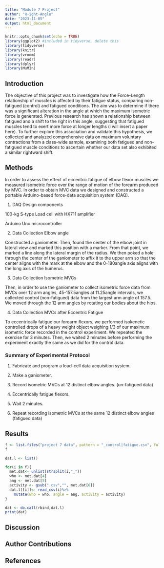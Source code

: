 ```yaml
---
title: "Module 7 Project"
author: "R-ight-Angle"
date: "2023-11-05"
output: html_document
---
```


```r
knitr::opts_chunk$set(echo = TRUE)
library(ggplot2) #included in tidyverse, delete this
library(tidyverse)
library(knitr)
library(vroom)
library(readr)
library(dplyr)
library(MuMIn)
```

## Introduction 

The objective of this project was to investigate how the Force-Length relationship of muscles is affected by their fatigue status, comparing non-fatigued (control) and fatigued conditions. The aim was to determine if there was a significant alteration in the angle at which the maximum isometric force is generated. Previous research has shown a relationship between fatigued and a shift to the right in this angle, suggesting that fatigued muscles tend to exert more force at longer lengths (i will insert a paper here). To further explore this association and validate this hypothesis, we collected and analyzed comprehensive data on maximum voluntary contractions from a class-wide sample, examining both fatigued and non-fatigued muscle conditions to ascertain whether our data set also exhibited a similar rightward shift.

## Methods 

In order to assess the effect of eccentric fatigue of elbow flexor muscles we measured isometric force over the range of motion of the forearm produced by MVC. In order to obtain MVC data we designed and constructed a portable Arduino-based force-data acquisition system (DAQ).

1. DAQ Design components

100-kg S-type Load cell with HX711 amplifier 

Arduino Uno microcontroller 

2. Data Collection Elbow angle 

Constructed a ganiometer. Then, found the center of the elbow joint in lateral view and marked this position with a marker. From that point, we marked a line along the lateral margin of the radius. We then poked a hole through the center of the ganiometer to affix it to the upper arm so that the center aligns with the mark at the elbow and the 0-180angle axis aligns with the long axis of the humerus. 

3. Data Collection Isometric MVCs

Then, in order to use the ganiometer to collect isometric force data from MVCs over 12 arm angles, 45-157.5angles at 11.25angle intervals, we collected control (non-fatigued) data from the largest arm angle of 157.5. We moved through the 12 arm angles by rotating our bodies about the hips. 

4. Data Collection MVCs after Eccentric Fatigue 

To eccentrically fatigue our forearm flexors, we performed isokenetic controlled drops of a heavy weight object weighing 1/3 of our maximum isometric force recorded in the control experiment. We repeated the exercise for 3 minutes. Then, we waited 2 minutes before performing the experiment exactly the same as we did for the control data. 

### Summary of Experimental Protocol

1. Fabricate and program a load-cell data acquisition system.

2. Make a ganiometer.

3. Record isometric MVCs at 12 distinct elbow angles. (un-fatigued data)

4. Eccentrically fatigue flexors.

5. Wait 2 minutes.

6. Repeat recording isometric MVCs at the same 12 distinct elbow angles (fatigued data)


## Results 

```r

f <- list.files("project 7 data", pattern = "_control|fatigue.csv", full.names=TRUE)
f

dat.l <- list()

for(i in f){
  met.dat<- unlist(strsplit(i,"_"))
  who <- met.dat[4]
  ang <- met.dat[5]
  activity <- gsub(".csv","", met.dat[6])
  dat.l[[i]]<- read_csv(i)%>%
    mutate(who = who, angle = ang, activity = activity)
}

dat <- do.call(rbind,dat.l)
print(dat)

```

## Discussion 

## Author Contributions 

## References 
